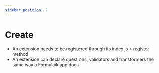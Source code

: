 ```yaml
---
sidebar_position: 2
---
```

# Create

- An extension needs to be registered through its index.js > register method
- An extension can declare questions, validators and transformers the same way a Formulaik app does
